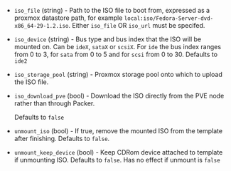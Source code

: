<!-- Code generated from the comments of the Config struct in builder/proxmox/iso/config.go; DO NOT EDIT MANUALLY -->

- `iso_file` (string) - Path to the ISO file to boot from, expressed as a
  proxmox datastore path, for example
  `local:iso/Fedora-Server-dvd-x86_64-29-1.2.iso`.
  Either `iso_file` OR `iso_url` must be specifed.

- `iso_device` (string) - Bus type and bus index that the ISO will be mounted on. Can be `ideX`,
  `sataX` or `scsiX`.
  For `ide` the bus index ranges from 0 to 3, for `sata` from 0 to 5 and for
  `scsi` from 0 to 30.
  Defaults to `ide2`

- `iso_storage_pool` (string) - Proxmox storage pool onto which to upload
  the ISO file.

- `iso_download_pve` (bool) - Download the ISO directly from the PVE node rather than through Packer.
  
  Defaults to `false`

- `unmount_iso` (bool) - If true, remove the mounted ISO from the template
  after finishing. Defaults to `false`.

- `unmount_keep_device` (bool) - Keep CDRom device attached to template if unmounting ISO. Defaults to `false`.
  Has no effect if unmount is `false`

<!-- End of code generated from the comments of the Config struct in builder/proxmox/iso/config.go; -->
